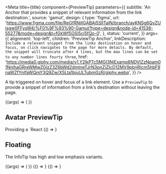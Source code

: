 

<Meta
  title={title}
  component={PreviewTip}
  parameters={{
    subtitle:
      'An Anchor that provides a snippet of relevant information from the link destination.',
    source: 'gamut',
    design: {
      type: 'figma',
      url:
        'https://www.figma.com/file/ReGfRNillGABAj5SlITalN/branch/ayKNSg6QvZUjsgw0FFysW4/%F0%9F%93%90-Gamut?type=design&node-id=41538-55277&mode=design&t=fGkWf5GSl5cj5fQo-0',
    },
    status: 'current',
  }}
  args={{
    alignment: 'top-left',
    children: 'PreviewTip Anchor',
    linkDescription: `Include a relevant snippet from the links destination on hover and focus, on click navigates to the page for more details. By default, the snippet will truncate after 4 lines, but the max lines can be set to any number lines fourty three`,
    href:
      'https://media0.giphy.com/media/v1.Y2lkPTc5MGI3NjExamp6NDVlZzNpam01NnlhaGRreWMwZGlzZ3Z6bWd2dmtneTJrN3pnZiZlcD12MV9pbnRlcm5hbF9naWZfYnlfaWQmY3Q9Zw/X5Lta1bjuULTubmGzR/giphy.webp',
  }}
/>

A tip triggered on hover and focus of a link element. Use a `PreviewTip` to provide a snippet of information from a link’s destination without leaving the page.

<Canvas>
  <Story name="PreviewTip">
    {(args) => (
      <FlexBox center py={156}>
        <PreviewTip {...args} />
      </FlexBox>
    )}
  </Story>
</Canvas>

<PropsTable story="PreviewTip" />

## Avatar PreviewTip

Providing a `React
<Canvas>
  <Story name="Avatar Tip">{() => <AvatarExample />}</Story>
</Canvas>



## Floating

The InfoTip has high and low emphasis variants.

<Canvas>
  <Story name="Floating PreviewTip">
    {(args) => (
      <PreviewTip placement="floating" {...args} alignment="top-right" />
    )}
  </Story>
</Canvas>


<Canvas>
  <Story name="Loading PreviewTip">{() => <AvatarExample />}</Story>
</Canvas>

<Canvas>
  <Story name="Truncation">{() => <AvatarExample />}</Story>
</Canvas>
